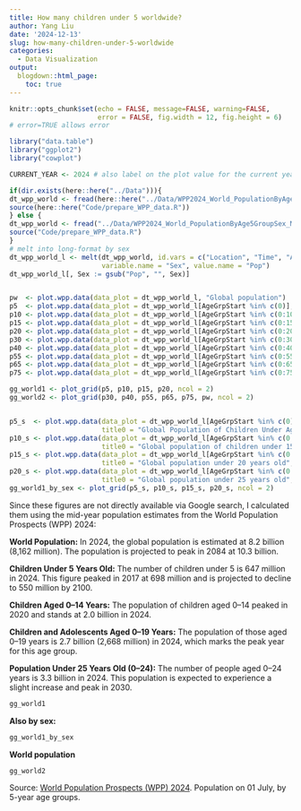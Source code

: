 ```yaml
---
title: How many children under 5 worldwide?
author: Yang Liu
date: '2024-12-13'
slug: how-many-children-under-5-worldwide
categories:
  - Data Visualization
output:
  blogdown::html_page:
    toc: true
---
```


```r
knitr::opts_chunk$set(echo = FALSE, message=FALSE, warning=FALSE,
                      error = FALSE, fig.width = 12, fig.height = 6)
# error=TRUE allows error
```

```r
library("data.table")
library("ggplot2")
library("cowplot")

CURRENT_YEAR <- 2024 # also label on the plot value for the current year

if(dir.exists(here::here("../Data"))){
dt_wpp_world <- fread(here::here("../Data/WPP2024_World_PopulationByAge5GroupSex_Medium.csv"))
source(here::here("Code/prepare_WPP_data.R"))
} else {
dt_wpp_world <- fread("../Data/WPP2024_World_PopulationByAge5GroupSex_Medium.csv")
source("Code/prepare_WPP_data.R")
}
# melt into long-format by sex
dt_wpp_world_l <- melt(dt_wpp_world, id.vars = c("Location", "Time", "AgeGrp", "AgeGrpStart"), 
                       variable.name = "Sex", value.name = "Pop")
dt_wpp_world_l[, Sex := gsub("Pop", "", Sex)]


pw  <- plot.wpp.data(data_plot = dt_wpp_world_l, "Global population")
p5  <- plot.wpp.data(data_plot = dt_wpp_world_l[AgeGrpStart %in% c(0)], title0 = "Global Population of Children Under Age 5 ")
p10 <- plot.wpp.data(data_plot = dt_wpp_world_l[AgeGrpStart %in% c(0:10)], "Global population of children under 15 years old")
p15 <- plot.wpp.data(data_plot = dt_wpp_world_l[AgeGrpStart %in% c(0:15)], "Global population under 20 years old")
p20 <- plot.wpp.data(data_plot = dt_wpp_world_l[AgeGrpStart %in% c(0:20)], "Global population under 25 years old")
p30 <- plot.wpp.data(data_plot = dt_wpp_world_l[AgeGrpStart %in% c(0:30)], "Global population under 35 years old")
p40 <- plot.wpp.data(data_plot = dt_wpp_world_l[AgeGrpStart %in% c(0:40)], "Global population under 45 years old")
p55 <- plot.wpp.data(data_plot = dt_wpp_world_l[AgeGrpStart %in% c(0:55)], "Global population under 60 years old")
p65 <- plot.wpp.data(data_plot = dt_wpp_world_l[AgeGrpStart %in% c(0:65)], "Global population under 70 years old")
p75 <- plot.wpp.data(data_plot = dt_wpp_world_l[AgeGrpStart %in% c(0:75)], "Global population under 80 years old")

gg_world1 <- plot_grid(p5, p10, p15, p20, ncol = 2)
gg_world2 <- plot_grid(p30, p40, p55, p65, p75, pw, ncol = 2)


p5_s  <- plot.wpp.data(data_plot = dt_wpp_world_l[AgeGrpStart %in% c(0)], 
                       title0 = "Global Population of Children Under Age 5 ", by_sex = TRUE)
p10_s <- plot.wpp.data(data_plot = dt_wpp_world_l[AgeGrpStart %in% c(0:10)],
                       title0 = "Global population of children under 15 years old", by_sex = TRUE)
p15_s <- plot.wpp.data(data_plot = dt_wpp_world_l[AgeGrpStart %in% c(0:15)],
                       title0 = "Global population under 20 years old", by_sex = TRUE)
p20_s <- plot.wpp.data(data_plot = dt_wpp_world_l[AgeGrpStart %in% c(0:20)],
                       title0 = "Global population under 25 years old", by_sex = TRUE)
gg_world1_by_sex <- plot_grid(p5_s, p10_s, p15_s, p20_s, ncol = 2)

```

Since these figures are not directly available via Google search, I calculated them using the mid-year population estimates from the World Population Prospects (WPP) 2024: 

**World Population:** In 2024, the global population is estimated at 8.2 billion (8,162 million). The population is projected to peak in 2084 at 10.3 billion.

**Children Under 5 Years Old:** The number of children under 5 is 647 million in 2024. This figure peaked in 2017 at 698 million and is projected to decline to 550 million by 2100.

**Children Aged 0–14 Years:** The population of children aged 0–14 peaked in 2020 and stands at 2.0 billion in 2024.

**Children and Adolescents Aged 0–19 Years:** The population of those aged 0–19 years is 2.7 billion (2,668 million) in 2024, which marks the peak year for this age group.

**Population Under 25 Years Old (0–24):** The number of people aged 0–24 years is 3.3 billion in 2024. This population is expected to experience a slight increase and peak in 2030.

```r
gg_world1

```

**Also by sex:  **

```r
gg_world1_by_sex

```


**World population**  

```r
gg_world2

```

Source: [World Population Prospects (WPP) 2024](https://population.un.org/wpp/Download/Standard/CSV/). Population on 01 July, by 5-year age groups.
